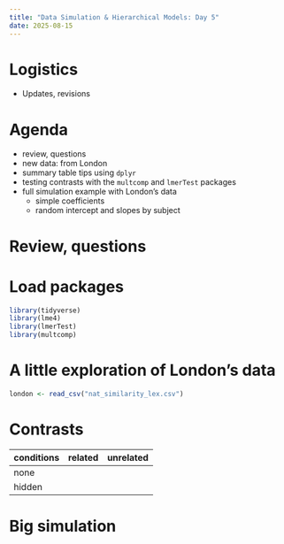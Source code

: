 ```yaml
---
title: "Data Simulation & Hierarchical Models: Day 5"
date: 2025-08-15
---
```


# Logistics

  - Updates, revisions

# Agenda

  - review, questions
  - new data: from London
  - summary table tips using `dplyr`
  - testing contrasts with the `multcomp` and `lmerTest` packages
  - full simulation example with London's data
    - simple coefficients
    - random intercept and slopes by subject

# Review, questions

# Load packages

```r
library(tidyverse)
library(lme4)
library(lmerTest)
library(multcomp)
```


# A little exploration of London's data

```r
london <- read_csv("nat_similarity_lex.csv")
```


# Contrasts

| conditions | related    | unrelated  |
|:---        | ---:       | ---:       |
| none       |  |  |
| hidden     |  |  |

# Big simulation


